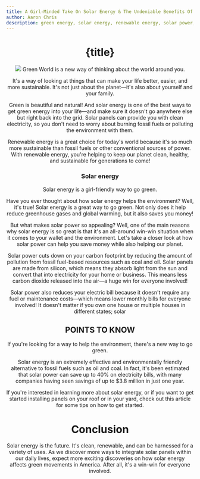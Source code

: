 ```yaml
---
title: A Girl-Minded Take On Solar Energy & The Undeniable Benefits Of Green Energy
author: Aaron Chris
description: green energy, solar energy, renewable energy, solar power, solar panel, green products, eco friendly products, renewable resources, sustainable products
---
```




<Header />

# {title}



<Image src="https://images.pexels.com/photos/7425355/pexels-photo-7425355.jpeg"
width={700}
className={styles.imgBlog} 
height={500}
/>
Green World is a new way of thinking about the world around you.

It's a way of looking at things that can make your life better, easier, and more sustainable. It's not just about the planet—it's also about yourself and your family.

Green is beautiful and natural! And solar energy is one of the best ways to get green energy into your life—and make sure it doesn't go anywhere else but right back into the grid. Solar panels can provide you with clean electricity, so you don't need to worry about burning fossil fuels or polluting the environment with them.

Renewable energy is a great choice for today's world because it's so much more sustainable than fossil fuels or other conventional sources of power. With renewable energy, you're helping to keep our planet clean, healthy, and sustainable for generations to come!

### Solar energy

Solar energy is a girl-friendly way to go green.

Have you ever thought about how solar energy helps the environment? Well, it's true! Solar energy is a great way to go green. Not only does it help reduce greenhouse gases and global warming, but it also saves you money!

But what makes solar power so appealing? Well, one of the main reasons why solar energy is so great is that it's an all-around win-win situation when it comes to your wallet and the environment. Let's take a closer look at how solar power can help you save money while also helping our planet.

Solar power cuts down on your carbon footprint by reducing the amount of pollution from fossil fuel-based resources such as coal and oil. Solar panels are made from silicon, which means they absorb light from the sun and convert that into electricity for your home or business. This means less carbon dioxide released into the air—a huge win for everyone involved!

Solar power also reduces your electric bill because it doesn't require any fuel or maintenance costs—which means lower monthly bills for everyone involved! It doesn't matter if you own one house or multiple houses in different states; solar



## POINTS TO KNOW

If you're looking for a way to help the environment, there's a new way to go green.

Solar energy is an extremely effective and environmentally friendly alternative to fossil fuels such as oil and coal. In fact, it's been estimated that solar power can save up to 40% on electricity bills, with many companies having seen savings of up to $3.8 million in just one year.

If you're interested in learning more about solar energy, or if you want to get started installing panels on your roof or in your yard, check out this article for some tips on how to get started.





# Conclusion

Solar energy is the future. It's clean, renewable, and can be harnessed for a variety of uses. As we discover more ways to integrate solar panels within our daily lives, expect more exciting discoveries on how solar energy affects green movements in America. After all, it's a win-win for everyone involved.



<About />